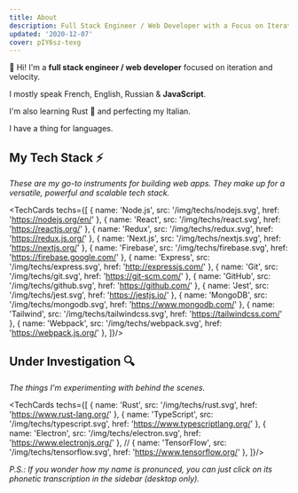 ```yaml
---
title: About
description: Full Stack Engineer / Web Developer with a Focus on Iteration and Velocity
updated: '2020-12-07'
cover: pIY6sz-texg
---
```


👋 Hi! I'm a **full stack engineer / web developer** focused on iteration and velocity.

I mostly speak French, English, Russian & **JavaScript**.

I'm also learning Rust 🦀 and perfecting my Italian.

I have a thing for languages.


## My Tech Stack ⚡

*These are my go-to instruments for building web apps. They make up for a versatile, powerful and scalable tech stack.*

<TechCards
techs={[
    { name: 'Node.js', src: '/img/techs/nodejs.svg', href: 'https://nodejs.org/en/' },
    { name: 'React', src: '/img/techs/react.svg', href: 'https://reactjs.org/' },
    { name: 'Redux', src: '/img/techs/redux.svg', href: 'https://redux.js.org/' },
    { name: 'Next.js', src: '/img/techs/nextjs.svg', href: 'https://nextjs.org/' },
    { name: 'Firebase', src: '/img/techs/firebase.svg', href: 'https://firebase.google.com/' },
    { name: 'Express', src: '/img/techs/express.svg', href: 'http://expressjs.com/' },
    { name: 'Git', src: '/img/techs/git.svg', href: 'https://git-scm.com/' },
    { name: 'GitHub', src: '/img/techs/github.svg', href: 'https://github.com/' },
    { name: 'Jest', src: '/img/techs/jest.svg', href: 'https://jestjs.io/' },
    { name: 'MongoDB', src: '/img/techs/mongodb.svg', href: 'https://www.mongodb.com/' },
    { name: 'Tailwind', src: '/img/techs/tailwindcss.svg', href: 'https://tailwindcss.com/' },
    { name: 'Webpack', src: '/img/techs/webpack.svg', href: 'https://webpack.js.org/' },
]}/>

## Under Investigation 🔍

*The things I'm experimenting with behind the scenes.*

<TechCards
techs={[
    { name: 'Rust', src: '/img/techs/rust.svg', href: 'https://www.rust-lang.org/' },
    { name: 'TypeScript', src: '/img/techs/typescript.svg', href: 'https://www.typescriptlang.org/' },
    { name: 'Electron', src: '/img/techs/electron.svg', href: 'https://www.electronjs.org/' },
    // { name: 'TensorFlow', src: '/img/techs/tensorflow.svg', href: 'https://www.tensorflow.org/' },
]}/>

*P.S.: If you wonder how my name is pronunced, you can just click on its phonetic transcription in the sidebar (desktop only).*
